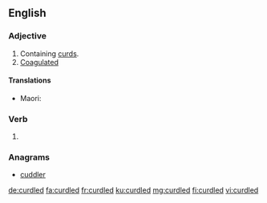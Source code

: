 ==English==

===Adjective===
{{en-adj}}

# Containing [[curd]]s.
# [[coagulated|Coagulated]]

====Translations====
{{trans-top|}}
* Maori: {{t|mi|kurukuruwhatu}}
{{trans-mid}}
{{trans-bottom}}

===Verb===
{{head|en|verb form}}

# {{en-past of|curdle}}

===Anagrams===
* [[cuddler#English|cuddler]]

[[de:curdled]]
[[fa:curdled]]
[[fr:curdled]]
[[ku:curdled]]
[[mg:curdled]]
[[fi:curdled]]
[[vi:curdled]]